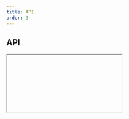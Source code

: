 ```yaml
---
title: API
order: 3
---
```



## API

<Iframe url="/apis/ec/Popover.html" />

## Setup

There are 2 ways to initialise the component.

### Automatic

Add `data-ecl-auto-init="Popover"` attribute to component's markup:

```html
<div class="ecl-popover" data-ecl-popover data-ecl-auto-init="Popover">...</div>
```

Use the `ECL` library's `autoInit()` (`ECL.autoInit()`) when your page is ready or other custom event you want to hook onto.

### Manual

Get target element, create an instance and invoke `init()`.

Given you have 1 element with an attribute `data-ecl-popover` on the page:

```js
var elt = document.querySelector('[data-ecl-popover]');
var popover = new ECL.Popover(elt);
popover.init();
```

### Retrieve an existing instance

If an existing instance needs to be updated, it can be retrieved this way:

```js
var elt = document.querySelector('[data-ecl-popover]');
var instance = ECL.components.get(elt);
```

To update an existing instance, you can run `destroy()` and `init()` on this instance, like this:

```
instance.destroy();
instance.init();
```
